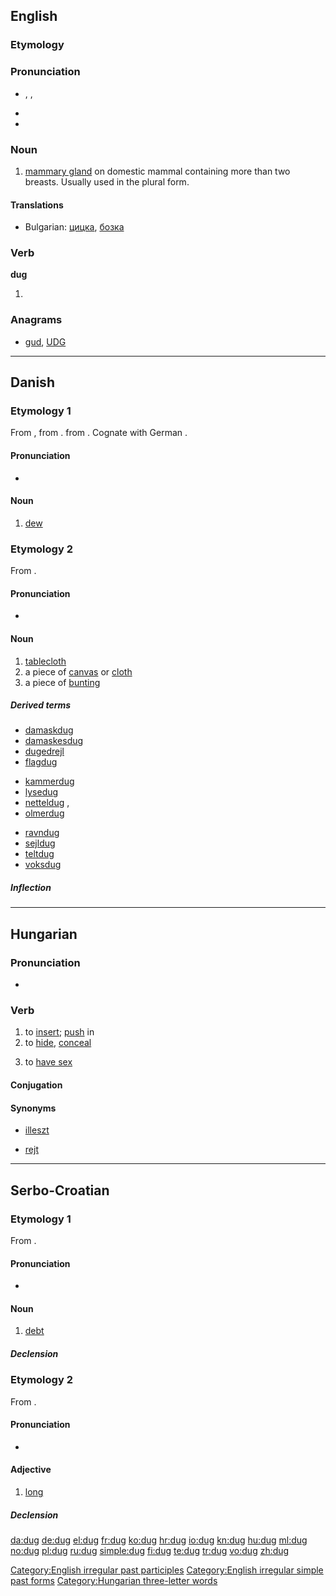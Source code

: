 ==English==

===Etymology===
{{etystub}}

===Pronunciation===
* {{enPR|dŭg}}, {{IPA|/dʌɡ/}}, {{SAMPA|/dVg/}}
* {{rhymes|ʌɡ}}
* {{homophones|Doug}}

===Noun===
{{en-noun}}

# [[mammary gland]] on domestic mammal containing more than two breasts. Usually used in the plural form.

====Translations====
* Bulgarian: [[цицка]], [[бозка]] 

===Verb===
'''dug'''

# {{past of|dig}}

===Anagrams===
* [[gud#English|gud]], [[UDG#English|UDG]]

[[Category:English irregular past participles]]
[[Category:English irregular simple past forms]]
----

==Danish==
{{wikipedia|lang=da}}

===Etymology 1===
From {{etyl|non|da}} {{term|dǫgg||dew|lang=non}}, from {{proto|Germanic|dawwō|lang=da}}. from {{proto|Indo-European|dʰeu-|lang=da}}. Cognate with German {{term|Tau|lang=de}}.

====Pronunciation====
* {{IPA|/duɡ/|[d̥uɡ̊]|lang=da}}

====Noun====
{{da-noun|stem=dugg|en|-}}

# [[dew]]

===Etymology 2===
From {{etyl|non|da}} {{term|dúkr|lang=non}}.

====Pronunciation====
* {{IPA|/duːɡ/|[d̥uːˀ]|lang=da}}

====Noun====
{{da-noun|en|e}}

# [[tablecloth]] {{qualifier|a cloth used to cover and protect a table, especially for a dining table}}
# a piece of [[canvas]] or  [[cloth]]
# a piece of [[bunting]] {{qualifier|material from which flags are made}}

=====Derived terms=====
{{rel-top3|terms derived from "dug"}}
* [[damaskdug]] {{c}}
* [[damaskesdug]] {{c}}
* [[dugedrejl]] {{n}}
* [[flagdug]] {{c}}
{{rel-mid3}}
* [[kammerdug]] {{c}}
* [[lysedug]] {{c}}
* [[netteldug]] {{c}}, {{n}}
* [[olmerdug]] {{c}}
{{rel-mid3}}
* [[ravndug]] {{c}}
* [[sejldug]] {{c}}
* [[teltdug]] {{c}}
* [[voksdug]] {{c}}
{{rel-bottom}}

=====Inflection=====
{{da-noun-infl|en|e}}

----

==Hungarian==

===Pronunciation===
* {{IPA|/ˈdug/|lang=hu}}

===Verb===
{{hu-verb}}

# to [[insert]]; [[push]] in
# to [[hide]], [[conceal]]
# {{informal|lang=hu}} to [[have sex]]

====Conjugation====
{{hu-conj-ok|dug|ott}}

====Synonyms====
* {{sense|insert}} [[illeszt]]
* {{sense|hide}} [[rejt]]

[[Category:Hungarian three-letter words]]

----

==Serbo-Croatian==

===Etymology 1===
From {{proto|Slavic|dъlgъ|lang=sh}}.

====Pronunciation====
* {{IPA|/dûːg/|lang=sh}}

====Noun====
{{sh-noun|g=m|head=dȗg|r|дуг|ду̑г}}

# [[debt]]

=====Declension=====
{{sh-decl-noun
|dȗg|dȕgovi
|duga|dugova
|dugu|dugovima
|dug|dugove
|duže|dugove
|dugu|dugovima
|dugom|dugovima
}}

===Etymology 2===
From {{proto|Slavic|dьlgъ|lang=sh}}.

====Pronunciation====
* {{IPA|/dûg/|lang=sh}}

====Adjective====
{{sh-adjective|head=dȕg|def=dugi|def_a=dȕgī|comp=duži|comp_a=dȕžī|r|дуг|ду̏г}}

# [[long]]

=====Declension=====
{{sh-adj-full|dug|o|duž|e}}

[[da:dug]]
[[de:dug]]
[[el:dug]]
[[fr:dug]]
[[ko:dug]]
[[hr:dug]]
[[io:dug]]
[[kn:dug]]
[[hu:dug]]
[[ml:dug]]
[[no:dug]]
[[pl:dug]]
[[ru:dug]]
[[simple:dug]]
[[fi:dug]]
[[te:dug]]
[[tr:dug]]
[[vo:dug]]
[[zh:dug]]